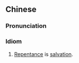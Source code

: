 {{also|回头是岸}}
==Chinese==
{{zh-forms|s=回头是岸|type=211}}

===Pronunciation===
{{zh-pron
|m=huítóu shì àn
|c=wui4 tau4 si6 ngon6
|md=huòi-tàu-sê-ngiâng
|cat=id
}}

===Idiom===
{{zh-idiom}}

# [[repentance|Repentance]] is [[salvation]].